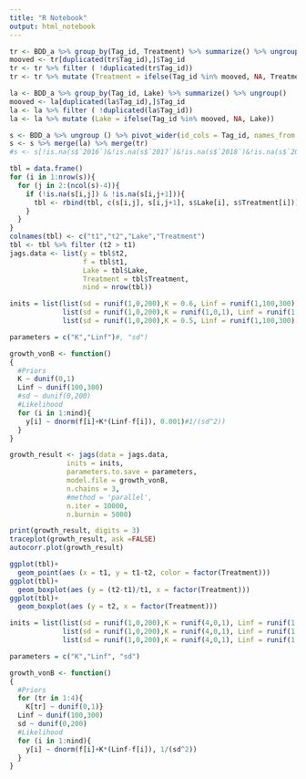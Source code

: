 ```yaml
---
title: "R Notebook"
output: html_notebook
---
```



```r
tr <- BDD_a %>% group_by(Tag_id, Treatment) %>% summarize() %>% ungroup()
mooved <- tr[duplicated(tr$Tag_id),]$Tag_id
tr <- tr %>% filter ( !duplicated(tr$Tag_id))
tr <- tr %>% mutate (Treatment = ifelse(Tag_id %in% mooved, NA, Treatment))
```

```r
la <- BDD_a %>% group_by(Tag_id, Lake) %>% summarize() %>% ungroup()
mooved <- la[duplicated(la$Tag_id),]$Tag_id
la <- la %>% filter ( !duplicated(la$Tag_id))
la <- la %>% mutate (Lake = ifelse(Tag_id %in% mooved, NA, Lake))
```

```r
s <- BDD_a %>% ungroup () %>% pivot_wider(id_cols = Tag_id, names_from = Year, values_from = Weight)
s <- s %>% merge(la) %>% merge(tr)
#s <- s[!is.na(s$`2016`)&!is.na(s$`2017`)&!is.na(s$`2018`)&!is.na(s$`2019`)&!is.na(s$`2020`)&!is.na(s$`2021`),]

tbl = data.frame()
for (i in 1:nrow(s)){
  for (j in 2:(ncol(s)-4)){
    if (!is.na(s[i,j]) & !is.na(s[i,j+1])){
      tbl <- rbind(tbl, c(s[i,j], s[i,j+1], s$Lake[i], s$Treatment[i]))
    }
  }
}
colnames(tbl) <- c("t1","t2","Lake","Treatment")
tbl <- tbl %>% filter (t2 > t1)
jags.data <- list(y = tbl$t2,
                  f = tbl$t1,
                  Lake = tbl$Lake,
                  Treatment = tbl$Treatment,
                  nind = nrow(tbl))
```

```r
inits = list(list(sd = runif(1,0,200),K = 0.6, Linf = runif(1,100,300)),
             list(sd = runif(1,0,200),K = runif(1,0,1), Linf = runif(1,100,300)),
             list(sd = runif(1,0,200),K = 0.5, Linf = runif(1,100,300))) #sd = runif(1,0,200), 

parameters = c("K","Linf")#, "sd")

growth_vonB <- function()
{
  #Priors
  K ~ dunif(0,1)
  Linf ~ dunif(100,300)
  #sd ~ dunif(0,200)
  #Likelihood
  for (i in 1:nind){
    y[i] ~ dnorm(f[i]+K*(Linf-f[i]), 0.001)#1/(sd^2))
  }
}
```



```r
growth_result <- jags(data = jags.data,
              inits = inits,
              parameters.to.save = parameters,
              model.file = growth_vonB,
              n.chains = 3,
              #method = 'parallel',
              n.iter = 10000,
              n.burnin = 5000)

print(growth_result, digits = 3)
traceplot(growth_result, ask =FALSE)
autocorr.plot(growth_result)
```

```r
ggplot(tbl)+
  geom_point(aes (x = t1, y = t1-t2, color = factor(Treatment)))
ggplot(tbl)+
  geom_boxplot(aes (y = (t2-t1)/t1, x = factor(Treatment)))
ggplot(tbl)+
  geom_boxplot(aes (y = t2, x = factor(Treatment)))
```

```r
inits = list(list(sd = runif(1,0,200),K = runif(4,0,1), Linf = runif(1,100,300)),
             list(sd = runif(1,0,200),K = runif(4,0,1), Linf = runif(1,100,300)),
             list(sd = runif(1,0,200),K = runif(4,0,1), Linf = runif(1,100,300))) #sd = runif(1,0,200), 

parameters = c("K","Linf", "sd")

growth_vonB <- function()
{
  #Priors
  for (tr in 1:4){
    K[tr] ~ dunif(0,1)}
  Linf ~ dunif(100,300)
  sd ~ dunif(0,200)
  #Likelihood
  for (i in 1:nind){
    y[i] ~ dnorm(f[i]+K*(Linf-f[i]), 1/(sd^2))
  }
}
```

